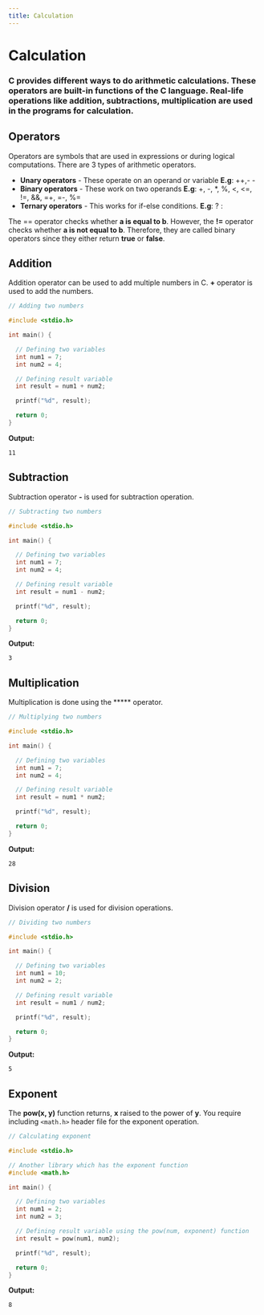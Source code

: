 ```yaml
---
title: Calculation
---
```


# Calculation

### C provides different ways to do arithmetic calculations. These operators are built-in functions of the C language. Real-life operations like addition, subtractions, multiplication are used in the programs for calculation.

## Operators
Operators are symbols that are used in expressions or during logical computations. There are 3 types of arithmetic operators.

- **Unary operators** - These operate on an operand or variable **E.g**: ++,- -
- **Binary operators** - These work on two operands **E.g**: +, -, *, %, <, <=, !=, &&, =+, =-, %=
- **Ternary operators** - This works for if-else conditions. **E.g**: ? :

<Note>The == operator checks whether <b>a is equal to b</b>. However, the <b>!=</b> operator checks whether <b>a is not equal to b</b>. Therefore, they are called binary operators since they either return <b>true</b> or <b>false</b>.</Note>

## Addition
Addition operator can be used to add multiple numbers in C. **+** operator is used to add the numbers.
```c
// Adding two numbers

#include <stdio.h>

int main() {

  // Defining two variables
  int num1 = 7;
  int num2 = 4;

  // Defining result variable
  int result = num1 + num2;

  printf("%d", result);

  return 0;
}
```

**Output:**
```
11
```

## Subtraction
Subtraction operator **-** is used for subtraction operation.

```c
// Subtracting two numbers

#include <stdio.h>

int main() {

  // Defining two variables
  int num1 = 7;
  int num2 = 4;

  // Defining result variable
  int result = num1 - num2;

  printf("%d", result);

  return 0;
}
```

**Output:**
```
3
```

## Multiplication
Multiplication is done using the ***** operator.

```c
// Multiplying two numbers

#include <stdio.h>

int main() {

  // Defining two variables
  int num1 = 7;
  int num2 = 4;

  // Defining result variable
  int result = num1 * num2;

  printf("%d", result);

  return 0;
}
```

**Output:**
```
28
```

## Division
Division operator **/** is used for division operations.

```c
// Dividing two numbers

#include <stdio.h>

int main() {

  // Defining two variables
  int num1 = 10;
  int num2 = 2;

  // Defining result variable
  int result = num1 / num2;

  printf("%d", result);

  return 0;
}
```

**Output:**
```
5
```

## Exponent
The **pow(x, y)** function returns, **x** raised to the power of **y**. You require including `<math.h>` header file for the exponent operation.

```c
// Calculating exponent

#include <stdio.h>

// Another library which has the exponent function
#include <math.h>

int main() {

  // Defining two variables
  int num1 = 2;
  int num2 = 3;

  // Defining result variable using the pow(num, exponent) function
  int result = pow(num1, num2);

  printf("%d", result);

  return 0;
}
```

**Output:**
```
8
```
